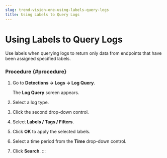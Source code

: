 ```yaml
---
slug: trend-vision-one-using-labels-query-logs
title: Using Labels to Query Logs
---
```

# Using Labels to Query Logs

Use labels when querying logs to return only data from endpoints that have been assigned specified labels.

### Procedure {#procedure}

1.  Go to **Detections → Logs → Log Query**.

    The **Log Query** screen appears.

2.  Select a log type.

3.  Click the second drop-down control.

4.  Select **Labels / Tags / Filters**.

5.  Click **OK** to apply the selected labels.

6.  Select a time period from the **Time** drop-down control.

7.  Click **Search**.
:::
